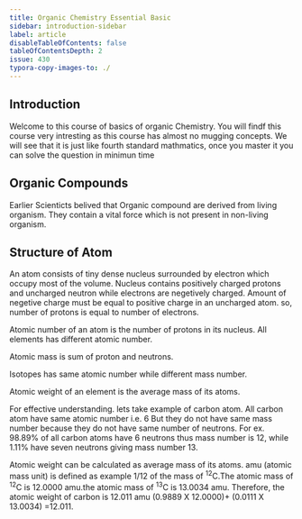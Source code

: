 ```yaml
---
title: Organic Chemistry Essential Basic
sidebar: introduction-sidebar
label: article
disableTableOfContents: false
tableOfContentsDepth: 2
issue: 430
typora-copy-images-to: ./
---
```


## Introduction
Welcome to this course of basics of organic Chemistry. You will findf this course very intresting as this course has almost no mugging concepts. We will see that it is just like fourth standard mathmatics, once you master it you can solve the question in minimun time

## Organic Compounds
Earlier Scienticts belived that Organic compound are derived from living organism. They contain a vital force which is not present in non-living organism. 

## Structure of Atom
An atom consists of tiny dense nucleus surrounded by electron which occupy most of the volume. Nucleus contains positively charged protons and uncharged neutron while electrons are negetively charged. Amount of negetive charge must be equal to positive charge in an uncharged atom. so, number of protons is equal to number of electrons.

Atomic number of an atom is the number of protons in its nucleus. All elements has different atomic number.

Atomic mass is sum of proton and neutrons.

Isotopes has same atomic number while different mass number.

Atomic weight of an element is the average mass of its atoms.

For effective understanding. lets take example of carbon atom.
All carbon atom have same atomic number i.e. 6 But they do not have same mass number because they do not have same number of neutrons. For ex. 98.89% of all carbon atoms have 6 neutrons thus mass number is 12, while 1.11% have seven neutrons giving mass number 13.

Atomic weight can be calculated as average mass of its atoms. amu (atomic mass unit) is defined as example 1/12 of the mass of <sup>12</sup>C.The atomic mass of <sup>12</sup>C is 12.0000 amu.the atomic mass of <sup>13</sup>C is 13.0034 amu. Therefore, the atomic weight of carbon is 12.011 amu (0.9889 X 12.0000)+ (0.0111 X 13.0034) =12.011.

    
